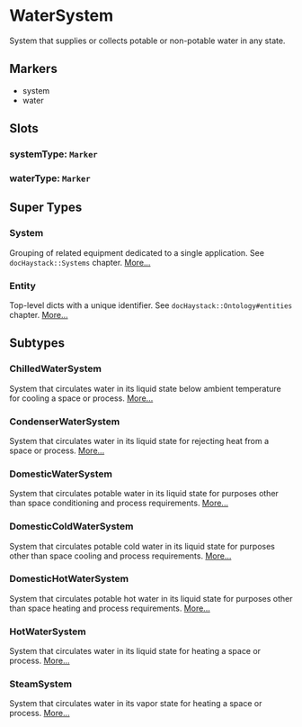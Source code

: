 # WaterSystem
System that supplies or collects potable or non-potable water in any state.
## Markers
- system
- water

## Slots

### systemType: `Marker`

### waterType: `Marker`


## Super Types
### System
Grouping of related equipment dedicated to a single application.
See `docHaystack::Systems` chapter. 
[More...](./System)

### Entity
Top-level dicts with a unique identifier.
See `docHaystack::Ontology#entities` chapter. 
[More...](./Entity)


## Subtypes
### ChilledWaterSystem
System that circulates water in its liquid state below ambient temperature
for cooling a space or process. 
[More...](./ChilledWaterSystem)
### CondenserWaterSystem
System that circulates water in its liquid state for rejecting heat
from a space or process. 
[More...](./CondenserWaterSystem)
### DomesticWaterSystem
System that circulates potable water in its liquid state for purposes
other than space conditioning and process requirements. 
[More...](./DomesticWaterSystem)
### DomesticColdWaterSystem
System that circulates potable cold water in its liquid state for purposes
other than space cooling and process requirements. 
[More...](./DomesticColdWaterSystem)
### DomesticHotWaterSystem
System that circulates potable hot water in its liquid state for purposes
other than space heating and process requirements. 
[More...](./DomesticHotWaterSystem)
### HotWaterSystem
System that circulates water in its liquid state for heating
a space or process. 
[More...](./HotWaterSystem)
### SteamSystem
System that circulates water in its vapor state for heating
a space or process. 
[More...](./SteamSystem)
